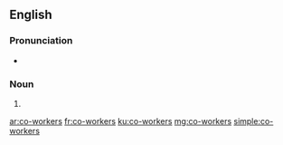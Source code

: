 {{also|coworkers|cow-orkers}}
==English==

===Pronunciation===
* {{IPA|/kəʊˈwɜː.kəɹz/|lang=en}}

===Noun===
{{head|en|noun plural form}}

# {{plural of|co-worker|lang=en}}

[[ar:co-workers]]
[[fr:co-workers]]
[[ku:co-workers]]
[[mg:co-workers]]
[[simple:co-workers]]